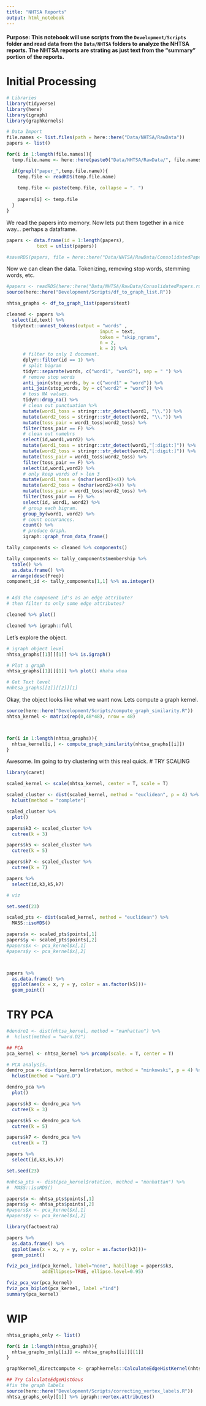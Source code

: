 ```yaml
---
title: "NHTSA Reports"
output: html_notebook
---
```



#### Purpose: This notebook will use scripts from the `Development/Scripts` folder and read data from the `Data/NHTSA` folders to analyze the NHTSA reports. The NHTSA reports are strating as just text from the "summary" portion of the reports.

# Initial Processing

```r
# Libraries
library(tidyverse)
library(here)
library(igraph)
library(graphkernels)

# Data Import
file.names <- list.files(path = here::here("Data/NHTSA/RawData"))
papers <- list()

for(i in 1:length(file.names)){
  temp.file.name <- here::here(paste0("Data/NHTSA/RawData/", file.names[i]))

  if(grepl("paper_",temp.file.name)){
    temp.file <- readRDS(temp.file.name)
    
    temp.file <- paste(temp.file, collapse = ". ")
    
    papers[i] <- temp.file
  }
}
```

We read the papers into memory. Now lets put them together in a nice way... perhaps a dataframe.

```r
papers <- data.frame(id = 1:length(papers),
           text = unlist(papers))

#saveRDS(papers, file = here::here("Data/NHTSA/RawData/ConsolidatedPapers.rds")) # object too big for github.
```

Now we can clean the data. Tokenizing, removing stop words, stemming words, etc.

```r
#papers <- readRDS(here::here("Data/NHTSA/RawData/ConsolidatedPapers.rds")) # onject too big for github.
source(here::here("Development/Scripts/df_to_graph_list.R"))

nhtsa_graphs <- df_to_graph_list(papers$text)

cleaned <- papers %>% 
  select(id,text) %>% 
  tidytext::unnest_tokens(output = "words" ,
                                  input = text, 
                                  token = "skip_ngrams",
                                  n = 2,
                                  k = 2) %>%  
      # filter to only 1 document.
      dplyr::filter(id == 1) %>% 
      # split bigram
      tidyr::separate(words, c("word1", "word2"), sep = " ") %>%
      # remove stop words
      anti_join(stop_words, by = c("word1" = "word")) %>% 
      anti_join(stop_words, by = c("word2" = "word")) %>% 
      # toss NA values.
      tidyr::drop_na() %>% 
      # clean out punctuation %>% 
      mutate(word1_toss = stringr::str_detect(word1, "\\.")) %>% 
      mutate(word2_toss = stringr::str_detect(word2, "\\.")) %>% 
      mutate(toss_pair = word1_toss|word2_toss) %>% 
      filter(toss_pair == F) %>% 
      # clean out numebrs
      select(id,word1,word2) %>% 
      mutate(word1_toss = stringr::str_detect(word1,"[:digit:]")) %>% 
      mutate(word2_toss = stringr::str_detect(word2,"[:digit:]")) %>% 
      mutate(toss_pair = word1_toss|word2_toss) %>% 
      filter(toss_pair == F) %>% 
      select(id,word1,word2) %>% 
      # only keep words of > len 3
      mutate(word1_toss = (nchar(word1)<4)) %>% 
      mutate(word2_toss = (nchar(word2)<4)) %>% 
      mutate(toss_pair = word1_toss|word2_toss) %>% 
      filter(toss_pair == F) %>% 
      select(id, word1, word2) %>% 
      # group each bigram.
      group_by(word1, word2) %>% 
      # count occurances.
      count() %>% 
      # produce Graph.
      igraph::graph_from_data_frame()

tally_components <- cleaned %>% components()

tally_components <- tally_components$membership %>% 
  table() %>% 
  as.data.frame() %>% 
  arrange(desc(Freq))
component_id <- tally_components[1,1] %>% as.integer()


# Add the component id's as an edge attribute?
# then filter to only some edge attributes?

cleaned %>% plot()

cleaned %>% igraph::full

```

Let's explore the object.

```r
# igraph object level
nhtsa_graphs[[1]][[1]] %>% is.igraph()

# Plot a graph
nhtsa_graphs[[1]][[1]] %>% plot() #haha whoa

# Get Text level
#nhtsa_graphs[[1]][[2]][1]
```

Okay, the object looks like what we want now. Lets compute a graph kernel.

```r
source(here::here("Development/Scripts/compute_graph_similarity.R"))
nhtsa_kernel <- matrix(rep(0,48*48), nrow = 48)



for(i in 1:length(nhtsa_graphs)){
  nhtsa_kernel[i,] <- compute_graph_similarity(nhtsa_graphs[[i]])
}
```

Awesome. Im going to try clustering with this real quick.
# TRY SCALING

```r
library(caret)

scaled_kernel <- scale(nhtsa_kernel, center = T, scale = T)

scaled_cluster <- dist(scaled_kernel, method = "euclidean", p = 4) %>% 
  hclust(method = "complete")

scaled_cluster %>%
  plot()

papers$k3 <- scaled_cluster %>% 
  cutree(k = 3)

papers$k5 <- scaled_cluster %>% 
  cutree(k = 5)

papers$k7 <- scaled_cluster %>% 
  cutree(k = 7)

papers %>% 
  select(id,k3,k5,k7)

# viz

set.seed(23)

scaled_pts <- dist(scaled_kernel, method = "euclidean") %>% 
  MASS::isoMDS()

papers$x <- scaled_pts$points[,1]
papers$y <- scaled_pts$points[,2]
#papers$x <- pca_kernel$x[,1]
#papers$y <- pca_kernel$x[,2]



papers %>%
  as.data.frame() %>% 
  ggplot(aes(x = x, y = y, color = as.factor(k5)))+
  geom_point()

```

# TRY PCA
```r
#dendro1 <- dist(nhtsa_kernel, method = "manhattan") %>% 
#  hclust(method = "ward.D2")

## PCA
pca_kernel <- nhtsa_kernel %>% prcomp(scale. = T, center = T)

# PCA analysis.
dendro_pca <- dist(pca_kernel$rotation, method = "minkowski", p = 4) %>% 
  hclust(method = "ward.D")

dendro_pca %>%
  plot()

papers$k3 <- dendro_pca %>% 
  cutree(k = 3)

papers$k5 <- dendro_pca %>% 
  cutree(k = 5)

papers$k7 <- dendro_pca %>% 
  cutree(k = 7)

papers %>% 
  select(id,k3,k5,k7)
```

```r
set.seed(23)

#nhtsa_pts <- dist(pca_kernel$rotation, method = "manhattan") %>% 
#  MASS::isoMDS()

papers$x <- nhtsa_pts$points[,1]
papers$y <- nhtsa_pts$points[,2]
#papers$x <- pca_kernel$x[,1]
#papers$y <- pca_kernel$x[,2]

library(factoextra)

papers %>%
  as.data.frame() %>% 
  ggplot(aes(x = x, y = y, color = as.factor(k3)))+
  geom_point()

fviz_pca_ind(pca_kernel, label="none", habillage = papers$k3,
             addEllipses=TRUE, ellipse.level=0.95)

fviz_pca_var(pca_kernel)
fviz_pca_biplot(pca_kernel, label ="ind")
summary(pca_kernel)
```


# WIP
```r
nhtsa_graphs_only <- list()

for(i in 1:length(nhtsa_graphs)){
  nhtsa_graphs_only[[i]] <- nhtsa_graphs[[i]][[1]]
}

graphkernel_directcompute <- graphkernels::CalculateEdgeHistKernel(nhtsa_graphs_only)

## Try CalculateEdgeHistGaus
#fix the graph labels
source(here::here("Development/Scripts/correcting_vertex_labels.R"))
nhtsa_graphs_only[[1]] %>% igraph::vertex.attributes()
```
